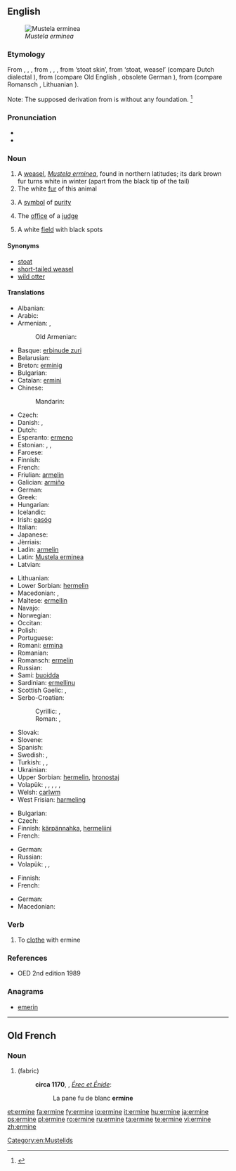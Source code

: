 ==English==
[[File:Veasel.jpg|thumb|right|''Mustela erminea'']]

===Etymology===
From {{etyl|enm}} {{term|ermine|lang=enm}}, {{term|ermin|lang=enm}}, {{term|ermyn|lang=enm}}, from {{etyl|fro}} {{term|ermin|lang=fro}}, {{term|ermine|lang=fro}}, {{term|hermine|lang=fro}}, from {{etyl|odt|-}} {{recons|harmino|lang=odt}} ‘stoat skin’, from {{recons|harmo|lang=odt}} ‘stoat, weasel’ (compare Dutch dialectal {{term|herm|lang=nl}}), from {{proto|Germanic|harmōn|lang=en}} (compare Old English {{term|hearma|lang=ang}}, obsolete German {{term|Harm|lang=de}}), from {{proto|Indo-European|ḱormon|lang=en}} (compare Romansch {{term|carmun|lang=rm}}, Lithuanian {{term|sarmuo|sarmuõ|lang=lt}}).

Note: The supposed derivation from {{etyl|ML.|-}} {{term|mus|mūs|lang=la}} {{term|Armenius|lang=la||Armenian mouse}} is without any foundation. <ref>{{R:Century 1911}}</ref>

===Pronunciation===
* {{IPA|/ˈɜːmɪn/}}
* {{rhymes|ɜː(r)mɪn}}

===Noun===
{{wikipedia}}
{{en-noun}}

# A [[weasel]], ''[[Mustela erminea]]'', found in northern latitudes; its dark brown fur turns white in winter (apart from the black tip of the tail)
# The white [[fur]] of this animal
# {{poetic}} A [[symbol]] of [[purity]]
# {{figuratively}} The [[office]] of a [[judge]]
# {{heraldry}} A white [[field]] with black spots

====Synonyms====
* [[stoat]] {{qualifier|British}}
* [[short-tailed weasel]]
* [[wild otter]]

====Translations====
{{trans-top|Mustela erminea}}
* Albanian: {{t-|sq|ermelina}}
* Arabic: {{t-|ar|قاقم|m|tr=qāqim|sc=Arab}}
* Armenian: {{t+|hy|կնգում|tr=kngum}}, {{t-|hy|սպիտակ աքիս|tr=spitak ak’is}}
*: Old Armenian: {{tø|xcl|ախազ|tr=axaz|sc=Armn}}
* Basque: [[erbinude zuri]]
* Belarusian: {{t-|be|гарнастай|m|tr=harnastáj|sc=Cyrl}}
* Breton: [[erminig]]
* Bulgarian: {{t-|bg|хермелин|m|tr=hermelin}}
* Catalan: [[ermini]]
* Chinese:
*: Mandarin: {{t|zh|白鼬|tr=báiyòu|sc=Hani}}
* Czech: {{t-|cs|hranostaj|m}}
* Danish: {{t-|da|hermelin|c}}, {{t-|da|lækat|c}}
* Dutch: {{t+|nl|hermelijn|m}}
* Esperanto: [[ermeno]]
* Estonian: {{t-|et|kärp}}, {{t-|et|lahits}}, {{t-|et|hermeliin}}
* Faroese: {{t-|fo|roysikøttur}}
* Finnish: {{t+|fi|kärppä}}
* French: {{t+|fr|hermine|f}}
* Friulian: [[armelin]]
* Galician: [[armiño]]
* German: {{t+|de|Hermelin|n}}
* Greek: {{t+|el|ερμίνα|f|tr=ermína}}
* Hungarian: {{t+|hu|hermelin}}
* Icelandic: {{t+|is|hreysiköttur}}
* Irish: [[easóg]]
* Italian: {{t-|it|ermellino|m}}
* Japanese: {{t-|ja|オコジョ|tr=okojo|sc=Jpan}}
* Jèrriais: {{tø|roa-jer|b'lette|f}}
* Ladin: [[armelin]]
* Latin: [[Mustela erminea]] {{f}}
* Latvian: {{t-|lv|sermulis|m}}
{{trans-mid}}
* Lithuanian: {{t-|lt|šermuonėlis|xs=Lithuanian}}
* Lower Sorbian: [[hermelin]]
* Macedonian: {{t-|mk|хермелин|m|tr=hermelín}}, {{t-|mk|ермелин|m|tr=ermelín}}
* Maltese: [[ermellin]]
* Navajo: {{tø|nv|dlǫ́ʼiiłgaii}}
* Norwegian: {{t+|no|røyskatt}}
* Occitan: {{t-|oc|ermina|f}}
* Polish: {{t+|pl|gronostaj|m}}
* Portuguese: {{t+|pt|arminho|m}}
* Romani: [[ermina]] {{f}}
* Romanian: {{t-|ro|hermelina|f}}
* Romansch: [[ermelin]]
* Russian: {{t+|ru|горностай|m|tr=gornostáj}}
* Sami: [[buoidda]]
* Sardinian: [[ermellinu]]
* Scottish Gaelic: {{t-|gd|neas|f|xs=Scottish Gaelic}}, {{t-|gd|neas mhòr|f|xs=Scottish Gaelic}}
* Serbo-Croatian:
*: Cyrillic: {{t-|sh|хермелин|m}}, {{t-|sh|зердав|m}}
*: Roman: {{t-|sh|hermelin|m}}, {{t-|sh|zerdav|m}}
* Slovak: {{t-|sk|hranostaj|m}}
* Slovene: {{t+|sl|hermelin|m}}
* Spanish: {{t+|es|armiño|m}}
* Swedish: {{t+|sv|hermelin|c}}, {{t+|sv|lekatt|c}}
* Turkish: {{t+|tr|as}}, {{t+|tr|kakım}}, {{t+|tr|ermin}}
* Ukrainian: {{t-|uk|горностай|m|tr=hornostáj}}
* Upper Sorbian: [[hermelin]], [[hronostaj]]
* Volapük: {{qualifier|♂♀}} {{t+|vo|härmin}}, {{qualifier|♂}} {{t-|vo|hihärmin}}, {{qualifier|♀}} {{t-|vo|jihärmin}}, {{qualifier|♂♀ offspring, young}} {{t-|vo|härminül}}, {{qualifier|♂ offspring}} {{t-|vo|hihärminül}}, {{qualifier|♀ offspring}} {{t-|vo|jihärminül}}
* Welsh: [[carlwm]]
* West Frisian: [[harmeling]]
{{trans-bottom}}

{{trans-top|the white fur of this animal}}
* Bulgarian: {{t-|bg|хермелин|m|tr=hermelin}}
* Czech: {{t-|cs|hranostaj|m}}
* Finnish: [[kärpännahka]], [[hermeliini]]
* French: {{t+|fr|hermine|f}}
{{trans-mid}}
* German: {{t+|de|Hermelin|m}}
* Russian: {{t+|ru|горностай|m|tr=gornostáj}}
* Volapük: {{qualifier|untanned}} {{t-|vo|härminaskin}}, {{t-|vo|härminapläd}}, {{t-|vo|visafot}}
{{trans-bottom}}

{{trans-top|a symbol of purity}}
{{trans-mid}}
{{trans-bottom}}

{{trans-top|the office of a judge}}
{{trans-mid}}
{{trans-bottom}}

{{trans-top|(heraldry) a white field with black spots}}
* Finnish: {{t-|fi|kärpännahka}}
* French: {{t+|fr|hermine|f}}
{{trans-mid}}
* German: {{t+|de|Hermelin|n}}
* Macedonian: {{t-|mk|хермелин|m|tr=hermelín}}
{{trans-bottom}}

===Verb===
{{en-verb|ermin|es}}

# To [[clothe]] with ermine

===References===
* OED 2nd edition 1989
<references/>

===Anagrams===
* [[emerin#English|emerin]]

[[Category:en:Mustelids]]

----

==Old French==

===Noun===
{{fro-noun|f}}

# {{l|en|ermine}} (fabric)
#: '''circa 1170''', {{w|Chrétien de Troyes}}, ''[[s:fr:Érec et Énide|Érec et Énide]]'':
#:: La pane fu de blanc '''ermine'''

[[et:ermine]]
[[fa:ermine]]
[[fy:ermine]]
[[io:ermine]]
[[it:ermine]]
[[hu:ermine]]
[[ja:ermine]]
[[ps:ermine]]
[[pl:ermine]]
[[ro:ermine]]
[[ru:ermine]]
[[ta:ermine]]
[[te:ermine]]
[[vi:ermine]]
[[zh:ermine]]